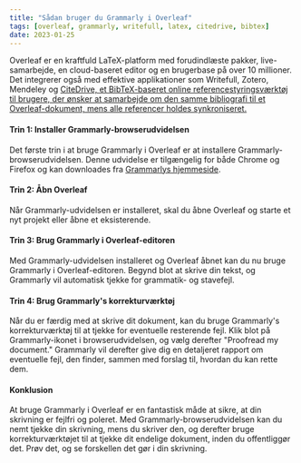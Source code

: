 ```yaml
---
title: "Sådan bruger du Grammarly i Overleaf"
tags: [overleaf, grammarly, writefull, latex, citedrive, bibtex]
date: 2023-01-25
---
```


Overleaf er en kraftfuld LaTeX-platform med forudindlæste pakker, live-samarbejde, en cloud-baseret editor og en brugerbase på over 10 millioner. Det integrerer også med effektive applikationer som Writefull, Zotero, Mendeley og [CiteDrive, et BibTeX-baseret online referencestyringsværktøj til brugere, der ønsker at samarbejde om den samme bibliografi til et Overleaf-dokument, mens alle referencer holdes synkroniseret.](https://www.overleaf.com/blog/better-bibliography-management-with-overleaf-citedrive-and-bibtex-biblatex)


<CiteDrive />

#### Trin 1: Installer Grammarly-browserudvidelsen

Det første trin i at bruge Grammarly i Overleaf er at installere Grammarly-browserudvidelsen. Denne udvidelse er tilgængelig for både Chrome og Firefox og kan downloades fra [Grammarlys hjemmeside](https://www.grammarly.com/).

#### Trin 2: Åbn Overleaf

Når Grammarly-udvidelsen er installeret, skal du åbne Overleaf og starte et nyt projekt eller åbne et eksisterende.

#### Trin 3: Brug Grammarly i Overleaf-editoren

Med Grammarly-udvidelsen installeret og Overleaf åbnet kan du nu bruge Grammarly i Overleaf-editoren. Begynd blot at skrive din tekst, og Grammarly vil automatisk tjekke for grammatik- og stavefejl.

#### Trin 4: Brug Grammarly's korrekturværktøj

Når du er færdig med at skrive dit dokument, kan du bruge Grammarly's korrekturværktøj til at tjekke for eventuelle resterende fejl. Klik blot på Grammarly-ikonet i browserudvidelsen, og vælg derefter "Proofread my document." Grammarly vil derefter give dig en detaljeret rapport om eventuelle fejl, den finder, sammen med forslag til, hvordan du kan rette dem.

#### Konklusion

At bruge Grammarly i Overleaf er en fantastisk måde at sikre, at din skrivning er fejlfri og poleret. Med Grammarly-browserudvidelsen kan du nemt tjekke din skrivning, mens du skriver den, og derefter bruge korrekturværktøjet til at tjekke dit endelige dokument, inden du offentliggør det. Prøv det, og se forskellen det gør i din skrivning.
